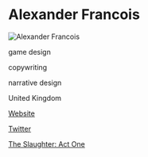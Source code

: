 # Alexander Francois

![Alexander Francois](https://s3-eu-west-1.amazonaws.com/www.brainchildstudios.co.uk/images/mesquare.png)

<Skills>

game design

copywriting

narrative design

</Skills>

<Location>

United Kingdom

</Location>

<Personal>

[Website](http://www.brainchildstudios.co.uk/)

[Twitter](https://twitter.com/thebrained)

</Personal>



<Games>

[The Slaughter: Act One](https://store.steampowered.com/app/356390/The_Slaughter_Act_One/)

</Games>
